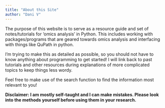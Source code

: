 ```yaml
---
title: "About this Site"
author: "Dani V"
---
```


The purpose of this website is to serve as a resource guide and set of notes/tutorials for 'omics analysis' in Python. This includes working with packages/programs that are geared towards omics analysis and interfacing with things like QuPath in python. 

I'm trying to make this as detailed as possible, so you should not have to know anything about programming to get started! I will link back to past tutorials and other resources during explanations of more complicated topics to keep things less wordy. 

Feel free to make use of the search function to find the information most relevant to you!

**Disclaimer: I am mostly self-taught and I can make mistakes. Please look into the methods yourself before using them in your research.**


